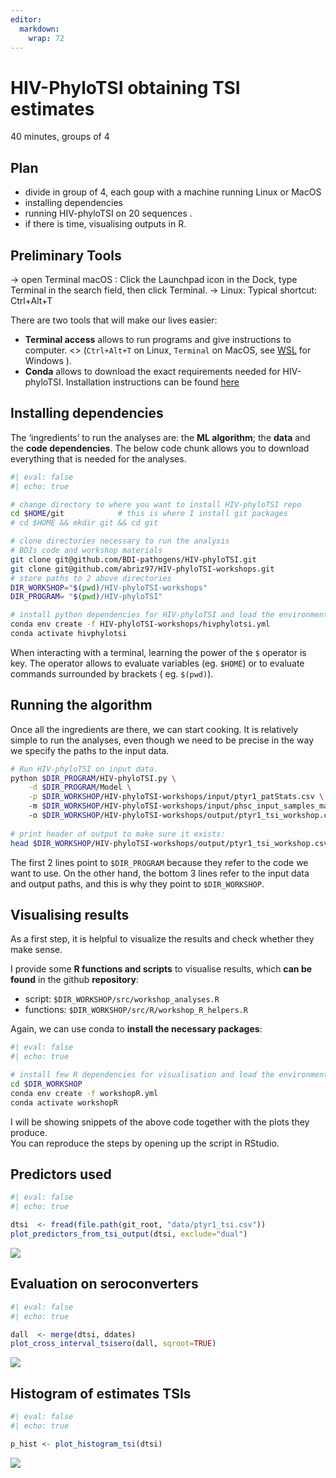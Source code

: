 ```yaml
---
editor: 
  markdown: 
    wrap: 72
---
```


# HIV-PhyloTSI obtaining TSI estimates {background-color="`r clrs[3]`"}

::: notes
40 minutes, groups of 4
:::

## Plan {background-color="`r clrs_lt[3]`"}

-   divide in group of 4, each goup with a machine running Linux or
    MacOS
-   installing dependencies
-   running HIV-phyloTSI on 20 sequences .
-   if there is time, visualising outputs in R. 

## Preliminary Tools {background-color="`r clrs_lt[3]`"}

::: {.notes}
-> open Terminal macOS : 
Click the Launchpad icon  in the Dock, type Terminal in the search field, then click Terminal.
-> Linux:
Typical shortcut: Ctrl+Alt+T
:::

There are two tools that will make our lives easier:

- **Terminal access** allows to run programs and give instructions to computer. <\br>
(`Ctrl+Alt+T` on Linux, `Terminal` on MacOS, see [WSL](https://learn.microsoft.com/en-us/windows/wsl/install) for Windows ).
- **Conda** allows to download the exact requirements needed for HIV-phyloTSI.
  Installation instructions can be found [here](https://conda.io/projects/conda/en/latest/user-guide/install/index.html)


## Installing dependencies {.smaller background-color="`r clrs_lt[3]`"}

The 'ingredients' to run the analyses are: the **ML algorithm**; the
**data** and the **code dependencies**. The below code chunk allows you
to download everything that is needed for the analyses.

```bash
#| eval: false
#| echo: true

# change directory to where you want to install HIV-phyloTSI repo
cd $HOME/git            # this is where I install git packages 
# cd $HOME && mkdir git && cd git

# clone directories necessary to run the analysis
# BDIs code and workshop materials
git clone git@github.com/BDI-pathogens/HIV-phyloTSI.git
git clone git@github.com/abriz97/HIV-phyloTSI-workshops.git
# store paths to 2 above directories
DIR_WORKSHOP="$(pwd)/HIV-phyloTSI-workshops"
DIR_PROGRAM= "$(pwd)/HIV-phyloTSI"

# install python dependencies for HIV-phyloTSI and load the environment
conda env create -f HIV-phyloTSI-workshops/hivphylotsi.yml
conda activate hivphylotsi
```

:::{.callout-note}
When interacting with a terminal, learning the power of the `$` operator
is key. The operator allows to evaluate variables (eg. `$HOME`) or to
evaluate commands surrounded by brackets ( eg. `$(pwd)`).
:::

## Running the algorithm {.smaller background-color="`r clrs_lt[3]`"}

Once all the ingredients are there, we can start cooking. It is
relatively simple to run the analyses, even though we need to be precise
in the way we specify the paths to the input data.

```.bash
# Run HIV-phyloTSI on input data.
python $DIR_PROGRAM/HIV-phyloTSI.py \
    -d $DIR_PROGRAM/Model \
    -p $DIR_WORKSHOP/HIV-phyloTSI-workshops/input/ptyr1_patStats.csv \ 
    -m $DIR_WORKSHOP/HIV-phyloTSI-workshops/input/phsc_input_samples_maf.csv \ 
    -o $DIR_WORKSHOP/HIV-phyloTSI-workshops/output/ptyr1_tsi_workshop.csv
  
# print header of output to make sure it exists:
head $DIR_WORKSHOP/HIV-phyloTSI-workshops/output/ptyr1_tsi_workshop.csv
```


::: {.callout-note .bottom}
The first 2 lines point to `$DIR_PROGRAM` because they refer to the code
we want to use. On the other hand, the bottom 3 lines refer to the input
data and output paths, and this is why they point to `$DIR_WORKSHOP`.
:::


## Visualising results {.smaller background-color="`r clrs_lt[3]`" .nonincremental}

::: {.notes}
As a first step, it is helpful to visualize the results and check whether they
make sense. 
:::
I provide some **R functions and scripts** to visualise results, which 
**can be found** in the github **repository**:

- script:  `$DIR_WORKSHOP/src/workshop_analyses.R`
- functions:  `$DIR_WORKSHOP/src/R/workshop_R_helpers.R`

Again, we can use conda to **install the necessary packages**:

```bash
#| eval: false
#| echo: true

# install few R dependencies for visualisation and load the environment
cd $DIR_WORKSHOP
conda env create -f workshopR.yml
conda activate workshopR
```

I will be showing snippets of the above code together with the plots they produce. <br>
You can reproduce the steps by opening up the script in RStudio.

## Predictors used {.smaller background-color="`r clrs_lt[3]`"}

```r
#| eval: false
#| echo: true

dtsi  <- fread(file.path(git_root, "data/ptyr1_tsi.csv"))
plot_predictors_from_tsi_output(dtsi, exclude="dual")
```

![](figures/predictors.png){fig-align=center}

## Evaluation on seroconverters {.smaller background-color="`r clrs_lt[3]`"}

```r
#| eval: false
#| echo: true

dall  <- merge(dtsi, ddates)
plot_cross_interval_tsisero(dall, sqroot=TRUE)
```
![](figures/crosscheck.png){fig-align=center}

## Histogram of estimates TSIs {.smaller background-color="`r clrs_lt[3]`"}

```r
#| eval: false
#| echo: true

p_hist <- plot_histogram_tsi(dtsi)
```

![](figures/histogram_phyloTSI.png){fig-align=center}